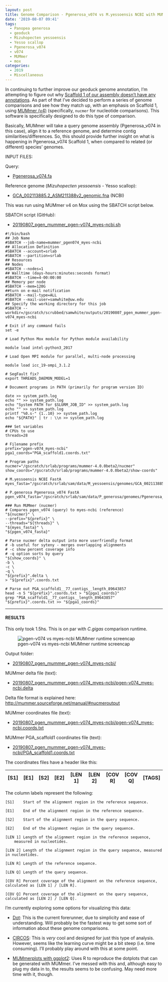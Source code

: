 ```yaml
---
layout: post
title: Genome Comparison - Pgenerosa_v074 vs M.yessoensis NCBI with MUMmer on Mox
date: '2019-08-07 09:41'
tags:
  - Panopea generosa
  - geoduck
  - Mizuhopecten yessoensis
  - Yesso scallop
  - Pgenerosa_v074
  - v074
  - MUMmer
  - mox
categories:
  - 2019
  - Miscellaneous
---
```

In continuing to further improve our geoduck genome annotation, I'm attempting to figure out why [Scaffold 1 of our assembly doesn't have any annotations](https://github.com/RobertsLab/resources/issues/721). As part of that I've decided to perform a series of genome comparisons and see how they match up, with an emphasis on Scaffold 1, using [MUMmer (v4)](https://github.com/mummer4/mummer) (specifically, `nucmer` for nucleotide comparisons). This software is specifically designed to do this type of comparison.

Basically, MUMmer will take a query genome assembly (Pgenerosa_v074 in this case), align it to a reference genome, and determine contig similarities/differences. So, this should provide further insight on what is happening in Pgenerosa_v074 Scaffold 1, when compared to related (or different) species' genomes.

INPUT FILES:

Query:

- [Pgenerosa_v074.fa](http://owl.fish.washington.edu/halfshell/genomic-databank/Pgenerosa_v074.fa)

Reference genome (_Mizuhopecten yessoensis_ - Yesso scallop):

- [GCA_002113885.2_ASM211388v2_genomic.fna](ftp://ftp.ncbi.nlm.nih.gov/genomes/all/GCA/002/113/885/GCA_002113885.2_ASM211388v2/GCA_002113885.2_ASM211388v2_genomic.fna.gz) (NCBI)


This was run using MUMmer v4 on Mox using the SBATCH script below.

SBATCH script (GitHub):

- [20190807_pgen_mummer_pgen-v074_myes-ncbi.sh](https://github.com/RobertsLab/sams-notebook/blob/master/sbatch_scripts/20190807_pgen_mummer_pgen-v074_myes-ncbi.sh)

```shell
#!/bin/bash
## Job Name
#SBATCH --job-name=mummer_pgen074_myes-ncbi
## Allocation Definition
#SBATCH --account=srlab
#SBATCH --partition=srlab
## Resources
## Nodes
#SBATCH --nodes=1
## Walltime (days-hours:minutes:seconds format)
#SBATCH --time=4-00:00:00
## Memory per node
#SBATCH --mem=120G
##turn on e-mail notification
#SBATCH --mail-type=ALL
#SBATCH --mail-user=samwhite@uw.edu
## Specify the working directory for this job
#SBATCH --workdir=/gscratch/scrubbed/samwhite/outputs/20190807_pgen_mummer_pgen-v074_myes-ncbi

# Exit if any command fails
set -e

# Load Python Mox module for Python module availability

module load intel-python3_2017

# Load Open MPI module for parallel, multi-node processing

module load icc_19-ompi_3.1.2

# SegFault fix?
export THREADS_DAEMON_MODEL=1

# Document programs in PATH (primarily for program version ID)

date >> system_path.log
echo "" >> system_path.log
echo "System PATH for $SLURM_JOB_ID" >> system_path.log
echo "" >> system_path.log
printf "%0.s-" {1..10} >> system_path.log
echo "${PATH}" | tr : \\n >> system_path.log

### Set variables
# CPUs to use
threads=28

# Filename prefix
prefix="pgen-v074_myes-ncbi"
pga1_coords="PGA_scaffold1.coords.txt"

# Program paths
nucmer="/gscratch/srlab/programs/mummer-4.0.0beta2/nucmer"
show_coords="/gscratch/srlab/programs/mummer-4.0.0beta2/show-coords"

# M.yessoensis NCBI FastA
myes_fasta="/gscratch/srlab/sam/data/M_yessoensis/genomes/GCA_002113885.2_ASM211388v2_genomic.fna"

# P.generosa Pgenerosa_v074 FastA
pgen_v074_fasta="/gscratch/srlab/sam/data/P_generosa/genomes/Pgenerosa_v074.fa"

### Run MUMmer (nucmer)
# Compares pgen_v074 (query) to myes-ncbi (reference)
"${nucmer}" \
--prefix="${prefix}" \
--threads="${threads}" \
"${myes_fasta}" \
"${pgen_v074_fasta}"

# Parse nucmer delta output into more userfriendly format
# -b useful for syteny - merges overlapping alignments
# -c show percent coverage info
# -q option sorts by query
"${show_coords}" \
-b \
-c \
-q \
"${prefix}".delta \
> "${prefix}".coords.txt

# Parse out PGA_scaffold1__77_contigs__length_89643857
head -n 5 "${prefix}".coords.txt > "${pga1_coords}"
grep "PGA_scaffold1__77_contigs__length_89643857" "${prefix}".coords.txt >> "${pga1_coords}"
```

---

#### RESULTS

This only took 1.5hs. This is on par with _C.gigas_ comparison runtime.

![pgen-v074 vs myes-ncbi MUMmer runtime screencap](https://github.com/RobertsLab/sams-notebook/blob/master/images/screencaps/20190807_mummer_pgen-074_myes-ncbi_runtime.png?raw=true)

Output folder:

- [20190807_pgen_mummer_pgen-v074_myes-ncbi/](https://gannet.fish.washington.edu/Atumefaciens/20190807_pgen_mummer_pgen-v074_myes-ncbi)

MUMmer delta file (text):

- [20190807_pgen_mummer_pgen-v074_myes-ncbi/pgen-v074_myes-ncbi.delta](https://gannet.fish.washington.edu/Atumefaciens/20190807_pgen_mummer_pgen-v074_myes-ncbi/pgen-v074_myes-ncbi.delta)

Delta file format is explained here: [http://mummer.sourceforge.net/manual/#nucmeroutput](http://mummer.sourceforge.net/manual/#nucmeroutput)

MUMmer coordinates file (text):

- [20190807_pgen_mummer_pgen-v074_myes-ncbi/pgen-v074_myes-ncbi.coords.txt](https://gannet.fish.washington.edu/Atumefaciens/20190807_pgen_mummer_pgen-v074_myes-ncbi/pgen-v074_myes-ncbi.coords.txt)

MUMmer PGA_scaffold1 coordinates file (text):

- [20190807_pgen_mummer_pgen-v074_myes-ncbi/PGA_scaffold1.coords.txt](https://gannet.fish.washington.edu/Atumefaciens/20190807_pgen_mummer_pgen-v074_myes-ncbi/PGA_scaffold1.coords.txt)


The coordinates files have a header like this:

| [S1]  |   [E1] | [S2]  |   [E2] | [LEN 1] | [LEN 2] | [COV R] | [COV Q] | [TAGS] |
|-------|--------|-------|--------|---------|---------|---------|---------|--------|

The column labels represent the following:

```
[S1]    Start of the alignment region in the reference sequence.

[E1]    End of the alignment region in the reference sequence.

[S2]    Start of the alignment region in the query sequence.

[E2]    End of the alignment region in the query sequence.

[LEN 1] Length of the alignment region in the reference sequence,
    measured in nucleotides.

[LEN 2] Length of the alignment region in the query sequence, measured in nucleotides.

[LEN R] Length of the reference sequence.

[LEN Q] Length of the query sequence.

[COV R] Percent coverage of the alignment on the reference sequence, calculated as [LEN 1] / [LEN R].

[COV Q] Percent coverage of the alignment on the query sequence, calculated as [LEN 2] / [LEN Q].
```

I'm currently exploring some options for visualizing this data:

- [Dot](https://github.com/dnanexus/dot): This is the current forerunner, due to simplicity and ease of understanding. Will probably be the fastest way to get some sort of information about these genome comparisons.

- [CIRCOS](http://circos.ca/): This is _very_ cool and designed for just this type of analysis. However, seems like the learning curve might be a bit steep (i.e. time consuming). I'll probably play around with this at some point.

- [MUMmerplots with ggplot2](https://jmonlong.github.io/Hippocamplus/2017/09/19/mummerplots-with-ggplot2/): Uses R to reproduce the dotplots that can be generated with MUMmer. I've messed with this and, although easy to plug my data in to, the results seems to be confusing. May need more time with it, though.
